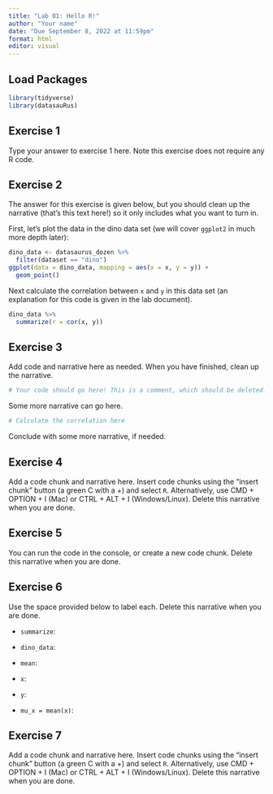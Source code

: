 ```yaml
---
title: "Lab 01: Hello R!"
author: "Your name"
date: "Due September 8, 2022 at 11:59pm"
format: html
editor: visual
---
```


## Load Packages

```r
library(tidyverse)
library(datasauRus)
```

## Exercise 1

Type your answer to exercise 1 here. Note this exercise does not require any R code.

## Exercise 2

The answer for this exercise is given below, but you should clean up the narrative (that's this text here!) so it only includes what you want to turn in.

First, let's plot the data in the dino data set (we will cover `ggplot2` in much more depth later):

```r
dino_data <- datasaurus_dozen %>%
  filter(dataset == "dino")
ggplot(data = dino_data, mapping = aes(x = x, y = y)) + 
  geom_point()
```

Next calculate the correlation between `x` and `y` in this data set (an explanation for this code is given in the lab document).

```r
dino_data %>%
  summarize(r = cor(x, y))
```

## Exercise 3

Add code and narrative here as needed. When you have finished, clean up the narrative.

```r
# Your code should go here! This is a comment, which should be deleted.
```

Some more narrative can go here.

```r
# Calculate the correlation here
```

Conclude with some more narrative, if needed.

## Exercise 4

Add a code chunk and narrative here. Insert code chunks using the "insert chunk" button (a green C with a +) and select `R`. Alternatively, use CMD + OPTION + I (Mac) or CTRL + ALT + I (Windows/Linux). Delete this narrative when you are done.

## Exercise 5

You can run the code in the console, or create a new code chunk. Delete this narrative when you are done.

## Exercise 6

Use the space provided below to label each. Delete this narrative when you are done.

-   `summarize`:

-   `dino_data`:

-   `mean`:

-   `x`:

-   `y`:

-   `mu_x = mean(x)`:

## Exercise 7

Add a code chunk and narrative here. Insert code chunks using the "insert chunk" button (a green C with a +) and select `R`. Alternatively, use CMD + OPTION + I (Mac) or CTRL + ALT + I (Windows/Linux). Delete this narrative when you are done.
